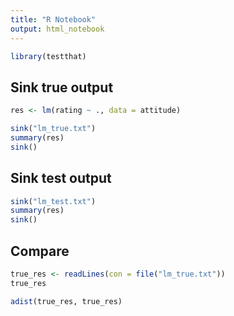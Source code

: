 ```yaml
---
title: "R Notebook"
output: html_notebook
---
```



```r
library(testthat)
```


## Sink true output

```r
res <- lm(rating ~ ., data = attitude)
```

```r
sink("lm_true.txt")
summary(res)
sink()
```




## Sink test output

```r
sink("lm_test.txt")
summary(res)
sink()
```


## Compare


```r
true_res <- readLines(con = file("lm_true.txt"))
true_res
```


```r
adist(true_res, true_res)
```



